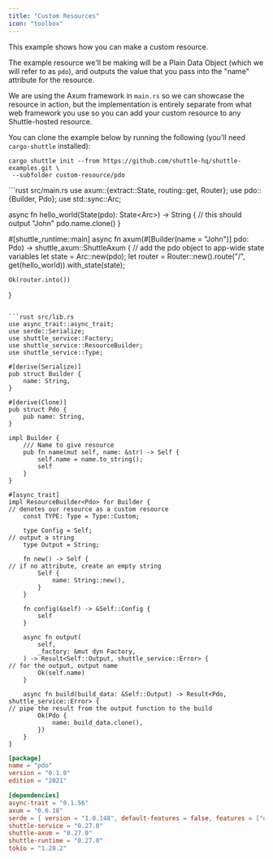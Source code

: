```yaml
---
title: "Custom Resources"
icon: "toolbox"
---
```


This example shows how you can make a custom resource.

The example resource we'll be making will be a Plain Data Object (which we will refer to as `pdo`), and outputs the value that you pass into the "name" attribute for the resource. 

We are using the Axum framework in `main.rs` so we can showcase the resource in action, but the implementation is entirely separate from what web framework you use so you can add your custom resource to any Shuttle-hosted resource.

You can clone the example below by running the following (you'll need `cargo-shuttle` installed):
```bash:
cargo shuttle init --from https://github.com/shuttle-hq/shuttle-examples.git \
 --subfolder custom-resource/pdo
```

<CodeGroup>
```rust src/main.rs
use axum::{extract::State, routing::get, Router};
use pdo::{Builder, Pdo};
use std::sync::Arc;

async fn hello_world(State(pdo): State<Arc<Pdo>>) -> String {
// this should output "John"
    pdo.name.clone()
}

#[shuttle_runtime::main]
async fn axum(#[Builder(name = "John")] pdo: Pdo) -> shuttle_axum::ShuttleAxum {
// add the pdo object to app-wide state variables
    let state = Arc::new(pdo);
    let router = Router::new().route("/", get(hello_world)).with_state(state);

    Ok(router.into())
}
```

```rust src/lib.rs
use async_trait::async_trait;
use serde::Serialize;
use shuttle_service::Factory;
use shuttle_service::ResourceBuilder;
use shuttle_service::Type;

#[derive(Serialize)]
pub struct Builder {
    name: String,
}

#[derive(Clone)]
pub struct Pdo {
    pub name: String,
}

impl Builder {
    /// Name to give resource
    pub fn name(mut self, name: &str) -> Self {
        self.name = name.to_string();
        self
    }
}

#[async_trait]
impl ResourceBuilder<Pdo> for Builder {
// denotes our resource as a custom resource
    const TYPE: Type = Type::Custom;

    type Config = Self;
// output a string
    type Output = String;

    fn new() -> Self {
// if no attribute, create an empty string
        Self {
            name: String::new(),
        }
    }

    fn config(&self) -> &Self::Config {
        self
    }

    async fn output(
        self,
        _factory: &mut dyn Factory,
    ) -> Result<Self::Output, shuttle_service::Error> {
// for the output, output name
        Ok(self.name)
    }

    async fn build(build_data: &Self::Output) -> Result<Pdo, shuttle_service::Error> {
// pipe the result from the output function to the build
        Ok(Pdo {
            name: build_data.clone(),
        })
    }
}
```

```toml Cargo.toml
[package]
name = "pdo"
version = "0.1.0"
edition = "2021"

[dependencies]
async-trait = "0.1.56"
axum = "0.6.18"
serde = { version = "1.0.148", default-features = false, features = ["derive"] }
shuttle-service = "0.27.0"
shuttle-axum = "0.27.0"
shuttle-runtime = "0.27.0"
tokio = "1.28.2"
```
</CodeGroup>
